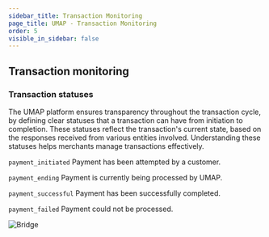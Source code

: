 ```yaml
---
sidebar_title: Transaction Monitoring
page_title: UMAP - Transaction Monitoring
order: 5
visible_in_sidebar: false
---
```


## Transaction monitoring

### Transaction statuses

The UMAP platform ensures transparency throughout the transaction cycle, by defining clear statuses that a transaction can have from initiation to completion. These statuses reflect the transaction's current state, based on the responses received from various entities involved. Understanding these statuses helps merchants manage transactions effectively.


`payment_initiated`&nbsp;Payment has been attempted by a customer. 

`payment_ending`&nbsp;Payment is currently being processed by UMAP. 

`payment_successful`&nbsp;Payment has been successfully completed. 

`payment_failed`&nbsp;Payment could not be processed. 

<img
  src="https://storage.googleapis.com/strapi-assets/latest/transaction-statuses/transaction-statuses.png"
  alt="Bridge"
/>
